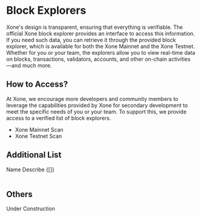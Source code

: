 
# Block Explorers

Xone's design is transparent, ensuring that everything is verifiable. The official Xone block explorer provides an interface to access this information. If you need such data, you can retrieve it through the provided block explorer, which is available for both the Xone Mainnet and the Xone Testnet. Whether for you or your team, the explorers allow you to view real-time data on blocks, transactions, validators, accounts, and other on-chain activities—and much more.

## How to Access?
At Xone, we encourage more developers and community members to leverage the capabilities provided by Xone for secondary development to meet the specific needs of you or your team. To support this, we provide access to a <Link className='text-primaryHue' showAnchorIcon href="/developers/explorers#additional-list">verified list of block explorers</Link>.

- <Link className='text-primaryHue' isExternal showAnchorIcon href="https://xscscan.com/">Xone Mainnet Scan</Link>

- <Link className='text-primaryHue' isExternal showAnchorIcon href="https://testnet.xscscan.com/">Xone Testnet Scan</Link>

## Additional List

  <Table className="mt-2" removeWrapper aria-label="Example empty table">
    <TableHeader>
      <TableColumn>Name</TableColumn>
      <TableColumn>Describe</TableColumn>
    </TableHeader>
    <TableBody emptyContent={"Under Construction"}>{[]}</TableBody>
  </Table>

## Others
<Callout emoji="💡">
  Under Construction
</Callout>

